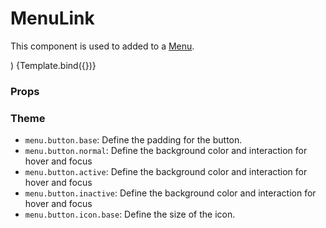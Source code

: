 
<Meta title="Components/Menu/MenuLink" component={MenuLink} />

# MenuLink

This component is used to added to a [Menu](/docs/components-menu-menu--default-story).

  <ul>
    <MenuLink {...args} text="Button" icon={IconAccountCircle} />
  </ul>
)

<Canvas>
  <Story name="Default">{Template.bind({})}</Story>
</Canvas>

### Props

<ArgsTable story="Default" />

### Theme

- `menu.button.base`: Define the padding for the button.
- `menu.button.normal`: Define the background color and interaction for hover and focus
- `menu.button.active`: Define the background color and interaction for hover and focus
- `menu.button.inactive`: Define the background color and interaction for hover and focus
- `menu.button.icon.base`: Define the size of the icon.
